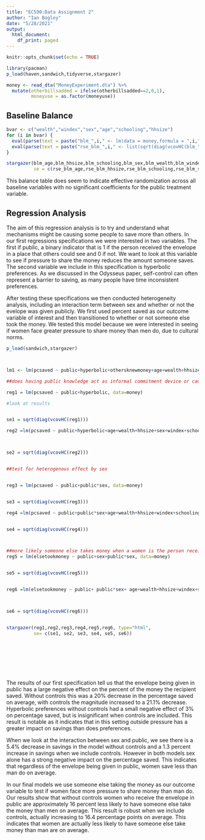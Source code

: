 ```yaml
---
title: "EC590:Data Assignment 2"
author: "Ian Bogley"
date: "5/28/2021"
output:
  html_document:
    df_print: paged
---
```


```r
knitr::opts_chunk$set(echo = TRUE)
```

```r
library(pacman)
p_load(haven,sandwich,tidyverse,stargazer)

money <- read_dta("MoneyExperiment.dta") %>%
  mutate(otherbillsadded = ifelse(otherbillsadded==2,0,1),
         moneyuse = as.factor(moneyuse))
```

## Baseline Balance
```r
bvar <- c("wealth","windex","sex","age","schooling","hhsize")
for (i in bvar) {
  eval(parse(text = paste("blm_",i," <- lm(data = money,formula = ",i," ~ public)",sep = "")))
  eval(parse(text = paste("rse_blm_",i," <- list(sqrt(diag(vcovHC(blm_",i,"))))",sep = "")))
}
```


```r
stargazer(blm_age,blm_hhsize,blm_schooling,blm_sex,blm_wealth,blm_windex,
          se = c(rse_blm_age,rse_blm_hhsize,rse_blm_schooling,rse_blm_sex,rse_blm_wealth,rse_blm_windex), type='html',keep.stat = "f")
```

This balance table does seem to indicate effective randomization across all baseline variables with no significant coefficients for the public treatment variable.

## Regression Analysis

The aim of this regression analysis is to try and understand what mechanisms might be causing some people to save more than others. In our first regressions specifications we were interested in two variables. The first if public, a binary indicator that is 1 if the person received the envelope in a place that others could see and 0 if not. We want to look at this variable to see if pressure to share the money reduces the amount someone saves. The second variable we include in this specification is hyperbolic preferences. As we discussed in the Odysseus paper, self-control can often represent a barrier to saving, as many people have time inconsistent preferences. 

After testing these specifications we then conducted heterogeneity analysis, including an interaction term between sex and whether or not the evelope was given publicly. We first used percent saved as our outcome variable of interest and then transitioned to whether or not someone else took the money. We tested this model because we were interested in seeing if women face greater pressure to share money than men do, due to cultural norms. 




```r

p_load(sandwich,stargazer)



lm1 <- lm(pcsaved ~ public+hyperbolic+othersknewmoney+age+wealth+hhsize+sex+windex+schooling, data=money)

##does having public knowledge act as informal commitment device or cause people to want to borrow money

reg1 = lm(pcsaved ~ public+hyperbolic, data=money)

#look at results


se1 = sqrt(diag(vcovHC(reg1)))

reg2 =lm(pcsaved ~ public+hyperbolic+age+wealth+hhsize+sex+windex+schooling, data=money)



se2 = sqrt(diag(vcovHC(reg2)))


##test for heterogenous effect by sex


reg3 = lm(pcsaved ~ public+public*sex, data=money)


se3 = sqrt(diag(vcovHC(reg3)))

reg4 =lm(pcsaved ~ public+public*sex+age+wealth+hhsize+windex+schooling+sex, data=money)


se4 = sqrt(diag(vcovHC(reg4)))



##more likely someone else takes money when a women is the person receiving it 
reg5 = lm(elsetookmoney ~ public+sex+public*sex, data=money)


se5 = sqrt(diag(vcovHC(reg5)))


reg6 =lm(elsetookmoney ~ public+ public*sex+ age+wealth+hhsize+windex+schooling, data=money)



se6 = sqrt(diag(vcovHC(reg6)))


stargazer(reg1,reg2,reg3,reg4,reg5,reg6, type="html",
          se= c(se1, se2, se3, se4, se5, se6))









```


The results of our first specification tell us that the envelope being given in public has a large negative effect on the percent of the money the recipient saved. Without controls this was a 20% decrease in the percentage saved on average, with controls the magnitude increased to a 21.1% decrease. Hyperbolic preferences without controls had a small negative effect of 3% on percentage saved, but is insignificant when controls are included. This result is notable as it indicates that in this setting outside pressure has a greater impact on savings than does preferences. 

When we look at the interaction between sex and public, we see there is a 5.4% decrease in savings in the model without controls and a 1.3 percent increase in savings when we include controls. However in both models sex alone has a strong negative impact on the percentage saved. This indicates that regardless of the envelope being given in public, women save less than man do on average. 

In our final models we use someone else taking the money as our outcome variable to test if women face more pressure to share money than man do. Our results show that without controls women who receive the envelope in public are approximately 16 percent less likely to have someone else take the money than men on average. This result is robust when we include controls, actually increasing to 16.4 percentage points on average. This indicates that women are actually less likely to have someone else take money than man are on average. 






